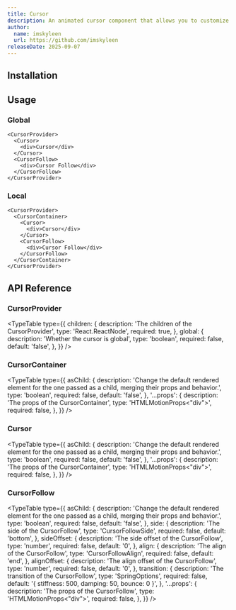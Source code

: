 ```yaml
---
title: Cursor
description: An animated cursor component that allows you to customize both the cursor and cursor follow elements with smooth animations.
author:
  name: imskyleen
  url: https://github.com/imskyleen
releaseDate: 2025-09-07
---
```


<ComponentPreview name="demo-primitives-animate-cursor" />

## Installation

<ComponentInstallation name="primitives-animate-cursor" />

## Usage

### Global

```tsx
<CursorProvider>
  <Cursor>
    <div>Cursor</div>
  </Cursor>
  <CursorFollow>
    <div>Cursor Follow</div>
  </CursorFollow>
</CursorProvider>
```

### Local

```tsx
<CursorProvider>
  <CursorContainer>
    <Cursor>
      <div>Cursor</div>
    </Cursor>
    <CursorFollow>
      <div>Cursor Follow</div>
    </CursorFollow>
  </CursorContainer>
</CursorProvider>
```

## API Reference

### CursorProvider

<TypeTable
  type={{
    children: {
      description: 'The children of the CursorProvider',
      type: 'React.ReactNode',
      required: true,
    },
    global: {
      description: 'Whether the cursor is global',
      type: 'boolean',
      required: false,
      default: 'false',
    },
  }}
/>

### CursorContainer

<TypeTable
  type={{
    asChild: {
      description:
        'Change the default rendered element for the one passed as a child, merging their props and behavior.',
      type: 'boolean',
      required: false,
      default: 'false',
    },
    '...props': {
      description: 'The props of the CursorContainer',
      type: 'HTMLMotionProps<"div">',
      required: false,
    },
  }}
/>

### Cursor

<TypeTable
  type={{
    asChild: {
      description:
        'Change the default rendered element for the one passed as a child, merging their props and behavior.',
      type: 'boolean',
      required: false,
      default: 'false',
    },
    '...props': {
      description: 'The props of the CursorContainer',
      type: 'HTMLMotionProps<"div">',
      required: false,
    },
  }}
/>

### CursorFollow

<TypeTable
  type={{
    asChild: {
      description:
        'Change the default rendered element for the one passed as a child, merging their props and behavior.',
      type: 'boolean',
      required: false,
      default: 'false',
    },
    side: {
      description: 'The side of the CursorFollow',
      type: 'CursorFollowSide',
      required: false,
      default: 'bottom',
    },
    sideOffset: {
      description: 'The side offset of the CursorFollow',
      type: 'number',
      required: false,
      default: '0',
    },
    align: {
      description: 'The align of the CursorFollow',
      type: 'CursorFollowAlign',
      required: false,
      default: 'end',
    },
    alignOffset: {
      description: 'The align offset of the CursorFollow',
      type: 'number',
      required: false,
      default: '0',
    },
    transition: {
      description: 'The transition of the CursorFollow',
      type: 'SpringOptions',
      required: false,
      default: '{ stiffness: 500, damping: 50, bounce: 0 }',
    },
    '...props': {
      description: 'The props of the CursorFollow',
      type: 'HTMLMotionProps<"div">',
      required: false,
    },
  }}
/>
